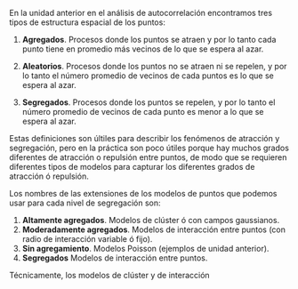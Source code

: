 En la unidad anterior en el análisis de autocorrelación encontramos tres tipos de estructura espacial de los puntos:

1. **Agregados**. Procesos donde los puntos se atraen y por lo tanto cada punto tiene en promedio más vecinos de lo que se espera al azar.

2. **Aleatorios**. Procesos donde los puntos no se atraen ni se repelen, y por lo tanto el número promedio de vecinos de cada puntos es lo que se espera al azar.

3. **Segregados**. Procesos donde los puntos se repelen, y por lo tanto el número promedio de vecinos de cada punto es menor a lo que se espera al azar.

Estas definiciones son últiles para describir los fenómenos de atracción y segregación, pero en la práctica son poco útiles porque hay muchos grados diferentes de atracción o repulsión entre puntos, de modo que se requieren diferentes tipos de modelos para capturar los diferentes grados de atracción ó repulsión.

Los nombres de las extensiones de los modelos de puntos que podemos usar para cada nivel de segregación son:

1. **Altamente agregados**. Modelos de clúster ó con campos gaussianos.
2. **Moderadamente agregados**. Modelos de interacción entre puntos (con radio de interacción variable ó fijo).
3. **Sin agregamiento**. Modelos Poisson (ejemplos de unidad anterior).
4. **Segregados** Modelos de interacción entre puntos.

Técnicamente, los modelos de clúster y de interacción 